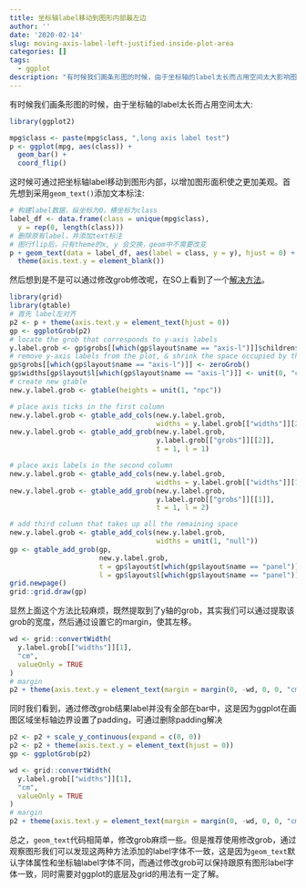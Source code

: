 ```yaml
---
title: 坐标轴label移动到图形内部最左边
author: ''
date: '2020-02-14'
slug: moving-axis-label-left-justified-inside-plot-area
categories: []
tags:
  - ggplot
description: "有时候我们画条形图的时候，由于坐标轴的label太长而占用空间太大影响图形美观, 这个时候可以通过把label移动到图形内部增加图形面积, 下面介绍用`geom_text()`和修改坐标轴的grob以实现移动坐标轴label"
---
```


有时候我们画条形图的时候，由于坐标轴的label太长而占用空间太大:

```r
library(ggplot2)

mpg$class <- paste(mpg$class, ",long axis label test")
p <- ggplot(mpg, aes(class)) + 
  geom_bar() +
  coord_flip()
```

这时候可通过把坐标轴label移动到图形内部，以增加图形面积使之更加美观。首先想到采用`geom_text()`添加文本标注:

```r
# 构建label数据，纵坐标为0，横坐标为class
label_df <- data.frame(class = unique(mpg$class), 
  y = rep(0, length(class)))
# 删除原有label，并添加text标注
# 图行flip后，只有theme的x, y 会交换，geom中不需要改变
p + geom_text(data = label_df, aes(label = class, y = y), hjust = 0) +
  theme(axis.text.y = element_blank())
```

然后想到是不是可以通过修改grob修改呢，在SO上看到了一个[解决方法](https://stackoverflow.com/questions/46626326/ggplot2-y-axis-labels-left-justified-inside-plot-area)。

```r
library(grid)
library(gtable)
# 首先 label左对齐
p2 <- p + theme(axis.text.y = element_text(hjust = 0))
gp <- ggplotGrob(p2)
# locate the grob that corresponds to y-axis labels
y.label.grob <- gp$grobs[[which(gp$layout$name == "axis-l")]]$children$axis 
# remove y-axis labels from the plot, & shrink the space occupied by them
gp$grobs[[which(gp$layout$name == "axis-l")]] <- zeroGrob()
gp$widths[gp$layout$l[which(gp$layout$name == "axis-l")]] <- unit(0, "cm")
# create new gtable
new.y.label.grob <- gtable(heights = unit(1, "npc"))

# place axis ticks in the first column
new.y.label.grob <- gtable_add_cols(new.y.label.grob,
                                    widths = y.label.grob[["widths"]][2])
new.y.label.grob <- gtable_add_grob(new.y.label.grob,
                                    y.label.grob[["grobs"]][[2]],
                                    t = 1, l = 1)

# place axis labels in the second column
new.y.label.grob <- gtable_add_cols(new.y.label.grob,
                                    widths = y.label.grob[["widths"]][1])
new.y.label.grob <- gtable_add_grob(new.y.label.grob,
                                    y.label.grob[["grobs"]][[1]],
                                    t = 1, l = 2)

# add third column that takes up all the remaining space
new.y.label.grob <- gtable_add_cols(new.y.label.grob,
                                    widths = unit(1, "null"))
gp <- gtable_add_grob(gp,
                      new.y.label.grob,
                      t = gp$layout$t[which(gp$layout$name == "panel")],
                      l = gp$layout$l[which(gp$layout$name == "panel")])
grid.newpage()
grid::grid.draw(gp)
```

显然上面这个方法比较麻烦，既然提取到了y轴的grob，其实我们可以通过提取该grob的宽度，然后通过设置它的margin，使其左移。

```r
wd <- grid::convertWidth(
  y.label.grob[["widths"]][1], 
  "cm", 
  valueOnly = TRUE
)
# margin
p2 + theme(axis.text.y = element_text(margin = margin(0, -wd, 0, 0, "cm")))
```

同时我们看到，通过修改grob结果label并没有全部在bar中，这是因为ggplot在画图区域坐标轴边界设置了padding，可通过删除padding解决

```r
p2 <- p2 + scale_y_continuous(expand = c(0, 0))
p2 <- p2 + theme(axis.text.y = element_text(hjust = 0))
gp <- ggplotGrob(p2)

wd <- grid::convertWidth(
  y.label.grob[["widths"]][1], 
  "cm", 
  valueOnly = TRUE
)
# margin
p2 + theme(axis.text.y = element_text(margin = margin(0, -wd, 0, 0, "cm")))
```

总之，`geom_text`代码相简单，修改grob麻烦一些。但是推荐使用修改grob，通过观察图形我们可以发现这两种方法添加的label字体不一致，这是因为`geom_text`默认字体属性和坐标轴label字体不同，而通过修改grob可以保持跟原有图形label字体一致，同时需要对ggplot的底层及grid的用法有一定了解。